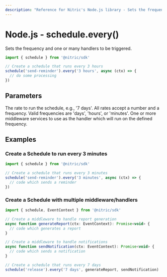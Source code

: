 ```yaml
---
description: "Reference for Nitric's Node.js library - Sets the frequency and one or many handlers to be triggered."
---
```


# Node.js - schedule.every()

Sets the frequency and one or many handlers to be triggered.

```javascript
import { schedule } from '@nitric/sdk'

// Create a schedule that runs every 3 hours
schedule('send-reminder').every('3 hours', async (ctx) => {
  // do some processing
})
```

## Parameters

<Properties>
  <Property name="rate" required type="string">
    The rate to run the schedule, e.g., '7 days'. All rates accept a number and
    a frequency. Valid frequencies are 'days', 'hours', or 'minutes'.
  </Property>
  <Property
    name="middleware"
    required
    type="EventMiddleware or EventMiddleware[]"
  >
    One or more middleware services to use as the handler which will run on the
    defined frequency.
  </Property>
</Properties>

## Examples

### Create a Schedule to run every 3 minutes

```javascript
import { schedule } from '@nitric/sdk'

// Create a schedule that runs every 3 minutes
schedule('send-reminder').every('3 minutes', async (ctx) => {
  // code which sends a reminder
})
```

### Create a Schedule with multiple middleware/handlers

```javascript
import { schedule, EventContext } from '@nitric/sdk'

// Create a middleware to handle report generation
async function generateReport(ctx: EventContext): Promise<void> {
  // code which generates a report
}

// Create a middleware to handle notifications
async function sendNotification(ctx: EventContext): Promise<void> {
  // code which sends a notification
}

// Create a schedule that runs every 7 days
schedule('release').every('7 days', generateReport, sendNotification)
```

